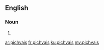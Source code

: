 ==English==

===Noun===
{{head|en|noun plural form}}

# {{plural of|pichvai|lang=en}}

[[ar:pichvais]]
[[fr:pichvais]]
[[ku:pichvais]]
[[my:pichvais]]